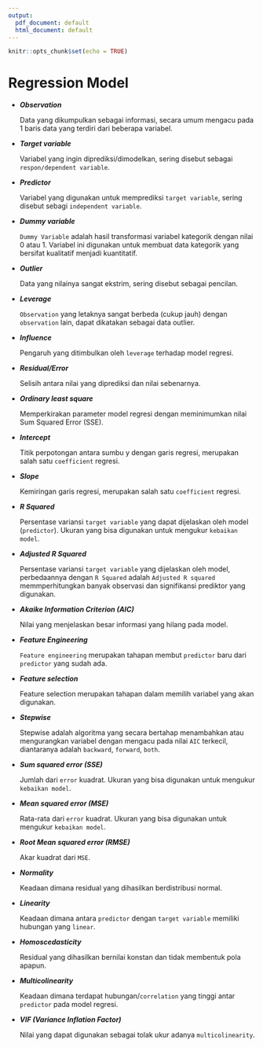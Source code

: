 ```yaml
---
output:
  pdf_document: default
  html_document: default
---
```


```r
knitr::opts_chunk$set(echo = TRUE)
```

# Regression Model


- ***Observation***

  Data yang dikumpulkan sebagai informasi, secara umum mengacu pada 1 baris data yang terdiri dari beberapa variabel.

- ***Target variable ***

  Variabel yang ingin diprediksi/dimodelkan, sering disebut sebagai `respon/dependent variable`.

- ***Predictor***

  Variabel yang digunakan untuk memprediksi `target variable`, sering disebut sebagi `independent variable`.

- ***Dummy variable***

  `Dummy Variable` adalah hasil transformasi variabel kategorik dengan nilai 0 atau 1. Variabel ini digunakan untuk membuat data kategorik yang bersifat kualitatif menjadi kuantitatif.
  
- ***Outlier***
  
  Data yang nilainya sangat ekstrim, sering disebut sebagai pencilan.
  
- ***Leverage***

  `Observation` yang letaknya sangat berbeda (cukup jauh) dengan `observation` lain, dapat dikatakan sebagai data outlier.
  
- ***Influence***

  Pengaruh yang ditimbulkan oleh `leverage` terhadap model regresi.

- ***Residual/Error***

  Selisih antara nilai yang diprediksi dan nilai sebenarnya.

- ***Ordinary least square***

  Memperkirakan parameter model regresi dengan meminimumkan nilai Sum Squared Error (SSE).

- ***Intercept***

  Titik perpotongan antara sumbu y dengan garis regresi, merupakan salah satu `coefficient` regresi.
  
- ***Slope***

  Kemiringan garis regresi, merupakan salah satu `coefficient` regresi.

- ***R Squared***

  Persentase variansi `target variable` yang dapat dijelaskan oleh model (`predictor`). Ukuran yang bisa digunakan untuk mengukur `kebaikan model`.

- ***Adjusted R Squared***

  Persentase variansi `target variable` yang dijelaskan oleh model, perbedaannya dengan `R Squared` adalah `Adjusted R squared` memmperhitungkan banyak observasi dan signifikansi prediktor yang digunakan.

- ***Akaike Information Criterion (AIC)***

  Nilai yang menjelaskan besar informasi yang hilang pada model.

- ***Feature Engineering***

  `Feature engineering` merupakan tahapan membut `predictor` baru dari `predictor` yang sudah ada.

- ***Feature selection***

  Feature selection merupakan tahapan dalam memilih variabel yang akan digunakan.

- ***Stepwise***

  Stepwise adalah algoritma yang secara bertahap menambahkan atau mengurangkan variabel dengan mengacu pada nilai `AIC` terkecil, diantaranya adalah `backward`, `forward`, `both`.

- ***Sum squared error (SSE)***

  Jumlah dari `error` kuadrat. Ukuran yang bisa digunakan untuk mengukur `kebaikan model`.
  
- ***Mean squared error (MSE)***

  Rata-rata dari `error` kuadrat. Ukuran yang bisa digunakan untuk mengukur `kebaikan model`.
  
- ***Root Mean squared error (RMSE)***

  Akar kuadrat dari `MSE`.
  
- ***Normality***

  Keadaan dimana residual yang dihasilkan berdistribusi normal.

- ***Linearity***

  Keadaan dimana antara `predictor` dengan `target variable` memiliki hubungan yang `linear`. 

- ***Homoscedasticity***

  Residual yang dihasilkan bernilai konstan dan tidak membentuk pola apapun.

- ***Multicolinearity***

  Keadaan dimana terdapat hubungan/`correlation` yang tinggi antar `predictor` pada model regresi.

- ***VIF (Variance Inflation Factor)***

  Nilai yang dapat digunakan sebagai tolak ukur adanya `multicolinearity`.


